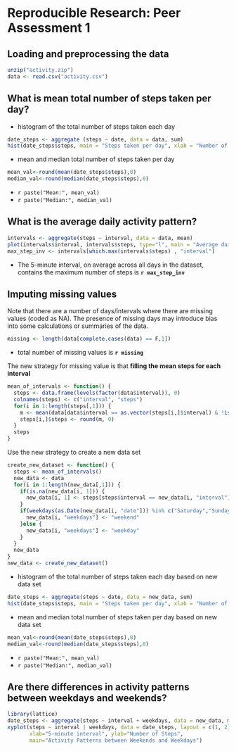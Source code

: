 # Reproducible Research: Peer Assessment 1


## Loading and preprocessing the data
```r
unzip("activity.zip")
data <- read.csv("activity.csv")
```

## What is mean total number of steps taken per day?
- histogram of the total number of steps taken each day
```r
date_steps <- aggregate (steps ~ date, data = data, sum)
hist(date_steps$steps, main = "Steps taken per day", xlab = "Number of steps")
```
- mean and median total number of steps taken per day
```r
mean_val<-round(mean(date_steps$steps),0)
median_val<-round(median(date_steps$steps),0)
```
 - `r paste("Mean:", mean_val)`
 - `r paste("Median:", median_val)`

## What is the average daily activity pattern?
```r
intervals <- aggregate(steps ~ interval, data = data, mean)
plot(intervals$interval, intervals$steps, type="l", main = "Average daily activity pattern", xlab = "5-minute interval", ylab = "average number of steps taken")
max_step_inv <- intervals[which.max(intervals$steps) , "interval"]
```
- The 5-minute interval, on average across all days in the dataset, contains the maximum number of steps is **`r max_step_inv`**

## Imputing missing values  
Note that there are a number of days/intervals where there are missing values (coded as NA). The presence of missing days may introduce bias into some calculations or summaries of the data.
```r
missing <- length(data[complete.cases(data) == F,1])
```
- total number of missing values is **`r missing`**  

The new strategy for missing value is that **filling the mean steps for each interval**
```r
mean_of_intervals <- function() {
  steps <- data.frame(levels(factor(data$interval)), 0)
  colnames(steps) <- c("interval", "steps")
  for(i in 1:length(steps[,1])) {
    m <- mean(data[data$interval == as.vector(steps[i,]$interval) & !is.na(data$steps), "steps"], na.rm = T)
    steps[i,]$steps <- round(m, 0)
  }
  steps
}
```
Use the new strategy to create a new data set
```r
create_new_dataset <- function() {
  steps <- mean_of_intervals()
  new_data <- data
  for(i in 1:length(new_data[,1])) {
    if(is.na(new_data[i, 1])) {
      new_data[i, 1] <- steps[steps$interval == new_data[i, "interval"], 2]
    }
    if(weekdays(as.Date(new_data[i, "date"])) %in% c("Saturday","Sunday")) {
      new_data[i, "weekdays"] <- "weekend"
    }else {
      new_data[i, "weekdays"] <- "weekday"
    }
  }
  new_data
}
new_data <- create_new_dataset()
```

- histogram of the total number of steps taken each day based on new data set
```r
date_steps <- aggregate(steps ~ date, data = new_data, sum)
hist(date_steps$steps, main = "Steps taken per day", xlab = "Number of steps")
```
- mean and median total number of steps taken per day based on new data set
```r
mean_val<-round(mean(date_steps$steps),0)
median_val<-round(median(date_steps$steps),0)
```
 - `r paste("Mean:", mean_val)`
 - `r paste("Median:", median_val)`

## Are there differences in activity patterns between weekdays and weekends?
```r
library(lattice)
date_steps <- aggregate(steps ~ interval + weekdays, data = new_data, mean)
xyplot(steps ~ interval | weekdays, data = date_steps, layout = c(1, 2), type = "l", 
       xlab="5-minute interval", ylab="Number of Steps",
       main="Activity Patterns between Weekends and Weekdays")
```